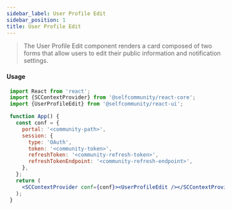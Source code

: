 ```yaml
---
sidebar_label: User Profile Edit
sidebar_position: 1
title: User Profile Edit
---
```


> The User Profile Edit component renders a card composed of two forms that allow users to edit their public information and notification settings.


[//]: # (<Logged><UserProfileEdit/></Logged>)

#### Usage
 
 ```jsx
  import React from 'react';
  import {SCContextProvider} from '@selfcommunity/react-core';
  import {UserProfileEdit} from '@selfcommunity/react-ui';
 
  function App() {
    const conf = {
      portal: '<community-path>',
      session: {
        type: 'OAuth',
        token: '<community-token>',
        refreshToken: '<community-refresh-token>',
        refreshTokenEndpoint: '<community-refresh-endpoint>',
      },
    };
    return (
      <SCContextProvider conf={conf}><UserProfileEdit /></SCContextProvider>
    );
  }
 ```